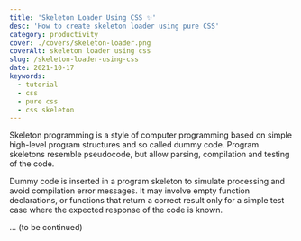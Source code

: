 ```yaml
---
title: 'Skeleton Loader Using CSS ✨'
desc: 'How to create skeleton loader using pure CSS'
category: productivity
cover: ./covers/skeleton-loader.png
coverAlt: skeleton loader using css
slug: /skeleton-loader-using-css
date: 2021-10-17
keywords:
  - tutorial
  - css
  - pure css
  - css skeleton
---
```


Skeleton programming is a style of computer programming based on simple high-level program structures and so called dummy code. Program skeletons resemble pseudocode, but allow parsing, compilation and testing of the code.

Dummy code is inserted in a program skeleton to simulate processing and avoid compilation error messages. It may involve empty function declarations, or functions that return a correct result only for a simple test case where the expected response of the code is known.

... (to be continued)
